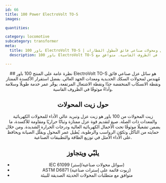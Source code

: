 ```yaml
---
id: 66
title: 100 Power ElectroVolt TO-S
images:

quantities:

category: locomotive
subcategory: transformer
meta:
  title: 100 باور ElectroVolt TO-S | زيت عزل ومحولات صناعي فائق لأسطول القطارات
  description: 100 باور ElectroVolt TO-S سائل عزل صناعي فائق لمحولات السكك الحديدية ومعدات الجهد العالي. بفضل القوة العازلة الممتازة واستقرار الأكسدة ونقطة الانسكاب المنخفضة ونقطة الاشتعال المرتفعة، يضمن عمر خدمة طويلًا وسلامة وأداءً موثوقًا في الظروف القاسية. متوافق مع IEC 61099 وASTM D6871 ومناسب للتطبيقات الحديثة الصديقة للبيئة.

---
```


<Header>
  ## نظرة عامة على المنتج
  100 باور ElectroVolt TO-S هو سائل عزل صناعي فائق مُهندس لمحولات السكك الحديدية ومعدات الجهد العالي. بفضل استقرار الأكسدة الممتاز ونقطة الانسكاب المنخفضة جدًا ونقطة الاشتعال المرتفعة، يوفّر عمر خدمة طويلًا وسلامة وأداءً موثوقًا في الظروف القاسية.

  ## حول زيت المحولات
  زيت المحولات من 100 باور هو زيت عزل وتبريد عالي الأداء للمحولات الكهربائية والمعدات ذات الصلة. صيغ لتقديم قوة عزل ممتازة وثباتًا حراريًا ومقاومة للأكسدة، ما يضمن تشغيلًا موثوقًا تحت الأحمال الكهربائية العالية ودرجات الحرارة الشديدة. ومن خلال حمايته من التآكل وتكوّن الرواسب والرطوبة، يُطيل عمر المحول ويقلّل الصيانة ويحافظ على الأداء الأمثل في توزيع الطاقة والتطبيقات الصناعية.

  ## يلبّي ويتجاوز
  - IEC 61099 (سوائل محولات صناعية/إستر)
  - ASTM D6871 (زيوت قائمة على إسترات صناعية)
  - متوافق مع متطلبات المحولات الحديثة الصديقة للبيئة

</Header>
